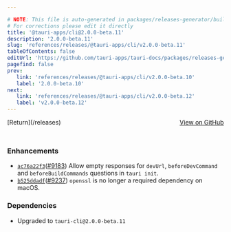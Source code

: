 ```yaml
---

# NOTE: This file is auto-generated in packages/releases-generator/build.ts
# For corrections please edit it directly
title: '@tauri-apps/cli@2.0.0-beta.11'
description: '2.0.0-beta.11'
slug: 'references/releases/@tauri-apps/cli/v2.0.0-beta.11'
tableOfContents: false
editUrl: 'https://github.com/tauri-apps/tauri-docs/packages/releases-generator/build.ts'
pagefind: false
prev:
   link: 'references/releases/@tauri-apps/cli/v2.0.0-beta.10'
   label: '2.0.0-beta.10'
next:
   link: 'references/releases/@tauri-apps/cli/v2.0.0-beta.12'
   label: 'v2.0.0-beta.12'
---
```


			

<ReleaseSidebar slug="references/releases/@tauri-apps/cli"  packageName="@tauri-apps/cli" />

<div style="margin-bottom:3rem; display: flex; justify-content: space-between; align-items: center"><span>[Return](/releases)</span><span><a href="https://github.com/tauri-apps/tauri/releases/tag/@tauri-apps/cli-v2.0.0-beta.11">View on GitHub</a></span></div>

### Enhancements

- [`ac76a22f3`](https://www.github.com/tauri-apps/tauri/commit/ac76a22f383028d9bacdedebeb41d3fca5ec9dac)([#9183](https://www.github.com/tauri-apps/tauri/pull/9183)) Allow empty responses for `devUrl`, `beforeDevCommand` and `beforeBuildCommands` questions in `tauri init`.
- [`b525ddadf`](https://www.github.com/tauri-apps/tauri/commit/b525ddadf7e7588c3e195cf0f821c9862c545d06)([#9237](https://www.github.com/tauri-apps/tauri/pull/9237)) `openssl` is no longer a required dependency on macOS.

### Dependencies

- Upgraded to `tauri-cli@2.0.0-beta.11`


